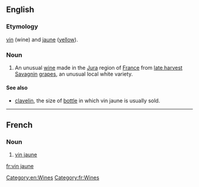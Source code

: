 ==English==

===Etymology===
{{etyl|fr}} [[vin]] (wine) and [[jaune]] ([[yellow]]).

===Noun===
{{wikipedia}}
{{en-noun|head=[[vin]] [[jaune]]|vins jaunes}}

# An unusual [[wine]] made in the [[Jura]] region of [[France]] from [[late harvest]] [[Savagnin]] [[grapes]], an unusual local white variety.

====See also====
* [[clavelin]], the size of [[bottle]] in which vin jaune is usually sold.

[[Category:en:Wines]]

----

==French==

===Noun===
{{fr-noun|m|head=[[vin]] [[jaune]]|pl=vins jaunes}}

# [[vin jaune#English|vin jaune]]

[[Category:fr:Wines]]

[[fr:vin jaune]]